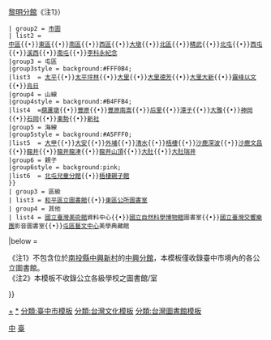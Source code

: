 {{Navbox
 | name = 臺中市公立圖書館
 | title = [[臺中市]][[公共圖書館|公立圖書館]]
 | above =
 | image = [[File:Seal_of_Taichung.svg|120px]]
 | group1 = <center>國家級
 | list1 = 國立公共資訊圖書館（[[國立公共資訊圖書館|總館]]{{•}}[[國立公共資訊圖書館黎明分館|黎明分館]]《注1》）
 | group2 = [[臺中市立圖書館|市圖]]
 | list2 = 
 {{Navbox|child
 |evenodd = swap
 |group2 = 都心
 |group2style = background:#D2A5F0;
 |list2  = [[臺中市立圖書館總館|總館]]{{•}}[[臺中市立圖書館中區分館|中區]]{{•}}[[臺中市立圖書館東區分館|東區]]{{•}}[[臺中市立圖書館南區分館|南區]]{{•}}[[臺中市立圖書西區分館|西區]]{{•}}[[臺中市立圖書館大墩分館|大墩]]{{•}}[[臺中市立圖書館北區分館|北區]]{{•}}[[臺中市立圖書館精武圖書館|精武]]{{•}}[[臺中市立圖書館北屯分館|北屯]]{{•}}[[臺中市立圖書館西屯分館|西屯]]{{•}}[[臺中市立圖書館溪西分館|溪西]]{{•}}[[臺中市立圖書館南屯分館|南屯]]{{•}}[[臺中市立圖書館李科永紀念圖書分館|李科永紀念]]
 |group3 = 屯區
 |group3style = background:#FFF0B4;
 |list3  = [[臺中市立圖書館太平分館|太平]]{{•}}[[臺中市立圖書館太平坪林分館|太平坪林]]{{•}}[[臺中市立圖書館大里分館|大里]]{{•}}[[臺中市立圖書館大里德芳分館|大里德芳]]{{•}}[[臺中市立圖書館大里大新分館|大里大新]]{{•}}[[臺中市立圖書館霧峰以文分館|霧峰以文]]{{•}}[[臺中市立圖書館烏日分館|烏日]]
 |group4 = 山線
 |group4style = background:#B4FFB4;
 |list4  =[[臺中市立圖書館葫蘆墩分館|葫蘆墩]]{{•}}[[臺中市立圖書館豐原分館|豐原]]{{•}}[[臺中市立圖書館豐原南嵩分館|豐原南嵩]]{{•}}[[臺中市立圖書館后里分館|后里]]{{•}}[[臺中市立圖書館潭子分館|潭子]]{{•}}[[臺中市立圖書館大雅分館|大雅]]{{•}}[[臺中市立圖書館神岡分館|神岡]]{{•}}[[臺中市立圖書館石岡分館|石岡]]{{•}}[[臺中市立圖書館東勢分館|東勢]]{{•}}[[臺中市立圖書館新社分館|新社]]
 |group5 = 海線
 |group5style = background:#A5FFF0;
 |list5  = [[臺中市立圖書館大甲分館|大甲]]{{•}}[[臺中市立圖書館大安分館|大安]]{{•}}[[臺中市立圖書館外埔分館|外埔]]{{•}}[[臺中市立圖書館清水分館|清水]]{{•}}[[臺中市立圖書館梧棲分館|梧棲]]{{•}}[[臺中市立圖書館沙鹿深波分館|沙鹿深波]]{{•}}[[臺中市立圖書館沙鹿文昌分館|沙鹿文昌]]{{•}}[[臺中市立圖書館龍井分館|龍井]]{{•}}[[臺中市立圖書館龍井龍津分館|龍井龍津]]{{•}}[[臺中市立圖書館龍井山頂分館|龍井山頂]]{{•}}[[臺中市立圖書館大肚分館|大肚]]{{•}}[[臺中市立圖書館大肚瑞井分館|大肚瑞井]]
 |group6 = 親子
 |group6style = background:pink;
 |list6  = [[臺中市立圖書館北屯兒童分館|北屯兒童分館]]{{•}}[[臺中市立圖書館梧棲親子館|梧棲親子館]]
 }}
 | group3 = 區級
 | list3 = [[臺中市和平區立圖書館|和平區立圖書館]]{{•}}[[臺中市東區區公所圖書室|東區公所圖書室]]
 | group4 = 其他
 | list4 = [[國立臺灣美術館]]資料中心{{•}}[[國立自然科學博物館]]圖書室{{•}}[[國立臺灣交響樂團]]影音圖書室{{•}}[[臺中市屯區藝文中心|屯區藝文中心]]美學典藏館
|below   = <p align=left>《注1》不包含位於[[南投縣]][[中興新村]]的[[國立公共資訊圖書館中興分館|中興分館]]，本模板僅收錄臺中市境內的各公立圖書館。<br>《注2》本模板不收錄公立各級學校之圖書館/室</p>
}}

[[Category:台灣公共圖書館|中]]
[[Category:臺中市圖書館|臺]]
<noinclude>
[[分類:台灣公共圖書館‎|+]]
[[分類:臺中市圖書館|*]]
[[分類:臺中市模板]]
[[分類:台灣文化模板]]
[[分類:台灣圖書館模板]]
</noinclude>